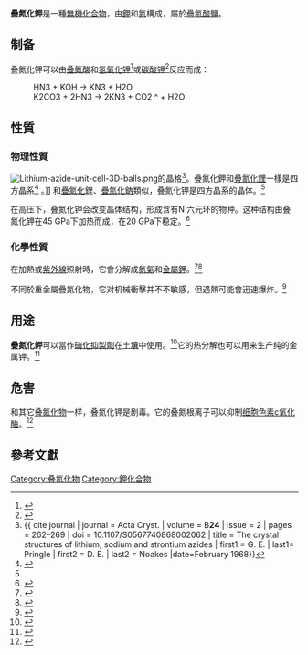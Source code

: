 {{chembox
 | verifiedrevid = 366782464
 | ImageFileL1 =K+.svg
 | ImageSizeL1 = 32px
 | ImageFileR1 =Azid-Ion.svg
 | ImageSizeR1 = 140px
 | IUPACName = Potassium azide
 | OtherNames = 
 | Section1 = {{Chembox Identifiers
 | CASNo = 20762-60-1
 | CASNo_Ref = {{cascite|correct|??}}
 | PubChem  =  10290740
 | SMILES  = [N-]=[N+]=[N-].[K+]
 | InChI  =  InChI=1S/K.N3/c;1-3-2/q+1;-1
 | InChIKey  =  TZLVRPLSVNESQC-UHFFFAOYSA-N
}} | Section2 = {{Chembox Properties
 | Formula = KN<sub>3</sub>
 | MolarMass = 81.1184
 | Appearance = 無色結晶<ref name="perry_phillips"/>
 | Density = 2.04 [[公克|g]]/[[公分|cm]]<sup>[[立方公分|3]]</sup> <ref name="perry_phillips"/>
 | MeltingPt = [[350|350]] [[攝氏溫標|°C]] (在[[真空|真空]])<ref name="perry_phillips">{{cite book
   | title = Handbook of inorganic compounds
   | author1 = Dale L. Perry | author2 = Sidney L. Phillips
   | publisher = CRC Press | year = 1995 | page = 301
   | isbn = 0849386713
   }}</ref>
 | BoilingPt = 分解
 | Solubility = 50.8 [[公克|g]]/[[100|100]][[公克|g]]<ref name="perry_phillips"/>
 }}
|Section3={{Chembox Structure
|CrystalStruct=四方晶系<ref name=":0">{{cite book | last=Addison | first=C. C. | title=Inorganic Chemistry of the Main-Group Elements. | publisher=Royal Society of Chemistry | date=1974 | isbn=0-85186-762-6 | oclc=843641423 |page=54}}</ref>
|SpaceGroup=I4/mcm (No. 140)<ref name=":0"/>
|LattConst_a=6.1129 Å
|LattConst_c=7.0943 Å<ref>{{cite journal | last=Müller | first=Ulrich | title=Verfeinerung der Kristallstrukturen von KN3, RbN3, CsN3 und TIN3 | journal=Zeitschrift für anorganische und allgemeine Chemie | publisher=Wiley | volume=392 | issue=2 | year=1972 | issn=0044-2313 | doi=10.1002/zaac.19723920207 | pages=159–166 | language=de}}</ref>
}}
 | Section7 = {{Chembox Hazards
 | MainHazards = 有毒，加热时易爆炸
 | NFPA-H = 3  | NFPA-F = 3  | NFPA-R = 3  | NFPA-O = 
 | FlashPt =
 | Autoignition =
 }}
 | Section8 = {{Chembox Related
 | OtherAnions = 
 | OtherCations = [[叠氮化鋰|叠氮化鋰]]、[[叠氮化鈉|叠氮化鈉]]、[[叠氮化銣|叠氮化銣]]、[[叠氮化銫|叠氮化銫]], [[疊氮化鉛|疊氮化鉛]]
 | OtherFunctn = 
 | Function = 
 | OtherCpds = 
 }}
}}
'''疊氮化鉀'''是一種[[無機化合物|無機化合物]]，由[[鉀|鉀]]和[[氮|氮]]構成，屬於[[疊氮酸|疊氮酸]][[盐_(化学)|鹽]]。

== 制备 ==
叠氮化钾可以由[[叠氮酸|叠氮酸]]和[[氢氧化钾|氢氧化钾]]<ref name="Inorganic Syntheses, Inc.">{{cite book | last=Booth | first=Harold Simmons | title=Inorganic syntheses. Volume 1 | publication-place=New York | date=1939 | isbn=978-0-470-13264-7 | oclc=86223179 |page=79}}</ref>或[[碳酸钾|碳酸钾]]<ref>{{cite book | author=hrsg. von Georg Brauer. Unter Mitarb. von M. Baudler | title=Handbuch der präparativen anorganischen Chemie / 1. | publisher=Enke | publication-place=Stuttgart | date=1975 | isbn=3-432-02328-6 | oclc=310719485 | language=de |page=458}}</ref>反应而成：
:<chem>HN3 + KOH -> KN3 + H2O</chem>
:<chem>K2CO3 + 2HN3 -> 2KN3 + CO2 ^ + H2O</chem>

== 性質 ==
=== 物理性質 ===
[[File:Lithium-azide-unit-cell-3D-balls.png|thumb]]的晶格<ref>{{ cite journal
| journal = Acta Cryst. | volume = B'''24''' | issue = 2 | pages = 262–269
| doi = 10.1107/S0567740868002062
| title = The crystal structures of lithium, sodium and strontium azides
| first1 = G. E. | last1= Pringle |  first2 = D. E. | last2 = Noakes
|date=February 1968}}</ref>。疊氮化鉀和[[疊氮化鋰|疊氮化鋰]]一樣是四方晶系<ref name="Khilji Sherman Wilkinson 1982 pp. 300–303">{{cite journal | last=Khilji | first=M. Y. | last2=Sherman | first2=W. F. | last3=Wilkinson | first3=G. R. | title=Variable temperature and pressure Raman spectra of potassium azide KN3 | url=https://archive.org/details/sim_journal-of-raman-spectroscopy_1982-06_12_3/page/300 | journal=Journal of Raman Spectroscopy | publisher=Wiley-Blackwell | volume=12 | issue=3 | year=1982 | issn=0377-0486 | doi=10.1002/jrs.1250120319 | pages=300–303}}</ref>
。]]
和[[疊氮化鋰|疊氮化鋰]]、[[疊氮化鈉|疊氮化鈉]]類似，叠氮化钾是四方晶系的晶体。<ref name="Khilji Sherman Wilkinson 1982 pp. 300–303"/>

在高压下，叠氮化钾会改变晶体结构，形成含有N{{su|b=6|p=2−}} 六元环的物种。这种结构由叠氮化钾在45 GPa下加热而成，在20 GPa下稳定。<ref>{{cite journal |last1=Wang |first1=Yu |last2=Bykov |first2=Maxim |last3=Chepkasov |first3=Ilya |last4=Samtsevich |first4=Artem |last5=Bykova |first5=Elena |last6=Zhang |first6=Xiao |last7=Jiang |first7=Shu-qing |last8=Greenberg |first8=Eran |last9=Chariton |first9=Stella |last10=Prakapenka |first10=Vitali B. |last11=Oganov |first11=Artem R. |last12=Goncharov |first12=Alexander F. |title=Stabilization of hexazine rings in potassium polynitride at high pressure |journal=Nature Chemistry |date=21 April 2022 |doi=10.1038/s41557-022-00925-0|pmid=35449217 |arxiv=2010.15995 |s2cid=226222305 }}</ref>

=== 化學性質 ===
在加熱或[[紫外線|紫外線]]照射時，它會分解成[[氮氣|氮氣]]和[[金屬|金屬]][[鉀|鉀]]。<ref>{{cite journal
| author1 = Tompkins, F. C. | author2 = Young, D. A.
| title = The Photochemical and Thermal Formation of Colour Centres in Potassium Azide Crystals
| journal = Proceedings of the Royal Society of London | series = Series A, Mathematical and Physical Sciences
| volume = 236 | issue = 1204 | pages = 10–23 | year = 1982
}}</ref><ref>{{cite book
| title = Handbook of inorganic chemicals | url = https://archive.org/details/Handbook_of_Inorganic_Chemistry_Patnaik | author = Pradyot Patnaik
| publisher = McGraw-Hill Professional | year = 2003 | isbn = 0070494398 | page = [https://archive.org/details/Handbook_of_Inorganic_Chemistry_Patnaik/page/n772 734]
}}</ref>

不同於重金屬疊氮化物，它对机械衝擊并不不敏感，但遇熱可能會迅速爆炸。<ref>{{cite book | title = A comprehensive guide to the hazardous properties of chemical substances | url = https://archive.org/details/comprehensivegui00patn | author = Pradyot Patnaik | edition = 3rd | publisher = Wiley-Interscience | year = 2007 | isbn = 0471714585 | page = [https://archive.org/details/comprehensivegui00patn/page/n639 615] }}</ref>

== 用途 ==
'''疊氮化鉀'''可以當作[[硝化|硝化]][[抑製劑|抑製劑]]在[[土壤|土壤]]中使用。<ref>{{cite journal
| title = Potassium Azide as a Nitrification Inhibitor
| author1 = T. D. Hughes | author2 = L. F. Welch
| journal = Agronomy Journal | volume = 62 | pages = 595–599 | year = 1970
| publisher = American Society of Agronomy
}}</ref>它的热分解也可以用来生产纯的金属钾。<ref>{{Cite book|author=宮川誠之助|editor=化学大辞典編集委員会(編)|title=化学大辞典|volume=1|pages=60頁|edition=縮刷版第26版|publisher=共立|date=1981-10}}</ref>

==危害==
和其它[[叠氮化物|叠氮化物]]一样，叠氮化钾是剧毒。它的叠氮根离子可以抑制[[细胞色素c氧化酶|细胞色素c氧化酶]]。<ref>{{cite | last=Jobelius | first=Horst H. | last2=Scharff | first2=Hans-Dieter | title=Hydrazoic Acid and Azides | publisher=Wiley-VCH Verlag GmbH & Co. KGaA | publication-place=Weinheim, Germany | date=2000-06-15 | doi=10.1002/14356007.a13_193}}</ref>

== 參考文獻 ==
{{Reflist}}

{{鉀化合物}}
{{叠氮化合物}}

[[Category:叠氮化物|Category:叠氮化物]]
[[Category:鉀化合物|Category:鉀化合物]]
